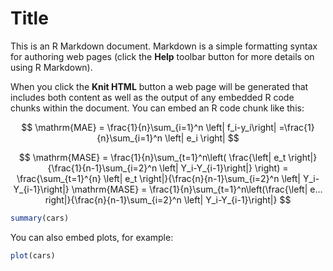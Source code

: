 Title
========================================================

This is an R Markdown document. Markdown is a simple formatting syntax for authoring web pages (click the **Help** toolbar button for more details on using R Markdown).

When you click the **Knit HTML** button a web page will be generated that includes both content as well as the output of any embedded R code chunks within the document. You can embed an R code chunk like this:

$$
    \mathrm{MAE} = \frac{1}{n}\sum_{i=1}^n \left| f_i-y_i\right| =\frac{1}{n}\sum_{i=1}^n \left| e_i \right|
$$

$$
    \mathrm{MASE} = \frac{1}{n}\sum_{t=1}^n\left( \frac{\left| e_t \right|}{\frac{1}{n-1}\sum_{i=2}^n \left| Y_i-Y_{i-1}\right|} \right) = \frac{\sum_{t=1}^{n} \left| e_t \right|}{\frac{n}{n-1}\sum_{i=2}^n \left| Y_i-Y_{i-1}\right|}
    \mathrm{MASE} = \frac{1}{n}\sum_{t=1}^n\left(\frac{\left| e…right|}{\frac{n}{n-1}\sum_{i=2}^n \left| Y_i-Y_{i-1}\right|}
$$


```r
summary(cars)
```

You can also embed plots, for example:

```r
plot(cars)
```

